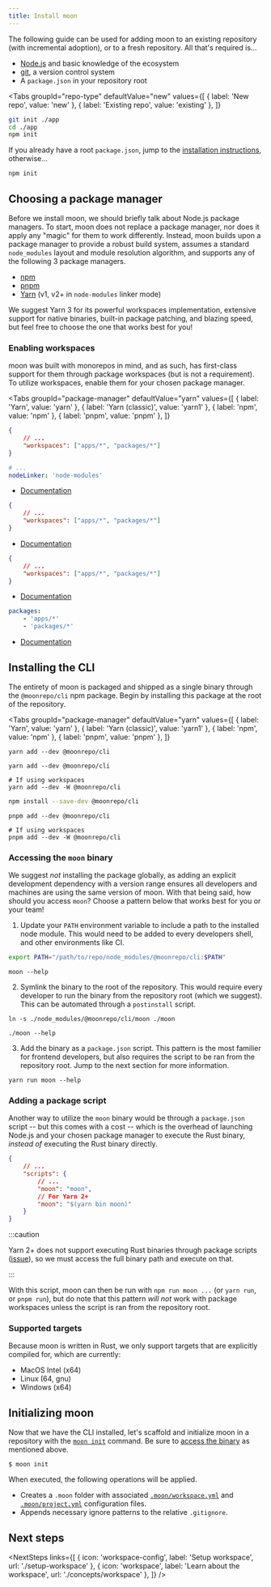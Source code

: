 ```yaml
---
title: Install moon
---
```



<HeaderLabel text="5 min" />

The following guide can be used for adding moon to an existing repository (with incremental
adoption), or to a fresh repository. All that's required is...

- [Node.js](https://nodejs.org/en/) and basic knowledge of the ecosystem
- [git](https://git-scm.com/), a version control system
- A `package.json` in your repository root

<Tabs
  groupId="repo-type"
  defaultValue="new"
  values={[
    { label: 'New repo', value: 'new' },
    { label: 'Existing repo', value: 'existing' },
  ]}
>
<TabItem value="new">

```bash
git init ./app
cd ./app
npm init
```

</TabItem>
<TabItem value="existing">

If you already have a root `package.json`, jump to the
[installation instructions](#installing-the-cli), otherwise...

```bash
npm init
```

</TabItem>
</Tabs>

## Choosing a package manager

Before we install moon, we should briefly talk about Node.js package managers. To start, moon does
not replace a package manager, nor does it apply any "magic" for them to work differently. Instead,
moon builds upon a package manager to provide a robust build system, assumes a standard
`node_modules` layout and module resolution algorithm, and supports any of the following 3 package
managers.

- [npm](https://docs.npmjs.com/)
- [pnpm](https://pnpm.io/)
- [Yarn](https://yarnpkg.com/) (v1, v2+ in `node-modules` linker mode)

We suggest Yarn 3 for its powerful workspaces implementation, extensive support for native binaries,
built-in package patching, and blazing speed, but feel free to choose the one that works best for
you!

### Enabling workspaces

moon was built with monorepos in mind, and as such, has first-class support for them through package
workspaces (but is not a requirement). To utilize workspaces, enable them for your chosen package
manager.

<Tabs
  groupId="package-manager"
  defaultValue="yarn"
  values={[
    { label: 'Yarn', value: 'yarn' },
    { label: 'Yarn (classic)', value: 'yarn1' },
    { label: 'npm', value: 'npm' },
    { label: 'pnpm', value: 'pnpm' },
  ]}
>
<TabItem value="yarn">

```json title="package.json"
{
	// ...
	"workspaces": ["apps/*", "packages/*"]
}
```

```yaml title=".yarnrc.yml"
# ...
nodeLinker: 'node-modules'
```

- [Documentation](https://yarnpkg.com/features/workspaces)

</TabItem>
<TabItem value="yarn1">

```json title="package.json"
{
	// ...
	"workspaces": ["apps/*", "packages/*"]
}
```

- [Documentation](https://classic.yarnpkg.com/en/docs/workspaces)

</TabItem>
<TabItem value="npm">

```json title="package.json"
{
	// ...
	"workspaces": ["apps/*", "packages/*"]
}
```

- [Documentation](https://docs.npmjs.com/cli/v8/using-npm/workspaces)

</TabItem>
<TabItem value="pnpm">

```yaml title="pnpm-workspace.yaml"
packages:
	- 'apps/*'
	- 'packages/*'
```

- [Documentation](https://pnpm.io/workspaces)

</TabItem>
</Tabs>

## Installing the CLI

The entirety of moon is packaged and shipped as a single binary through the `@moonrepo/cli` npm
package. Begin by installing this package at the root of the repository.

<Tabs
  groupId="package-manager"
  defaultValue="yarn"
  values={[
    { label: 'Yarn', value: 'yarn' },
    { label: 'Yarn (classic)', value: 'yarn1' },
    { label: 'npm', value: 'npm' },
    { label: 'pnpm', value: 'pnpm' },
  ]}
>
<TabItem value="yarn">

```shell
yarn add --dev @moonrepo/cli
```

</TabItem>
<TabItem value="yarn1">

```shell
yarn add --dev @moonrepo/cli

# If using workspaces
yarn add --dev -W @moonrepo/cli
```

</TabItem>
<TabItem value="npm">

```bash
npm install --save-dev @moonrepo/cli
```

</TabItem>
<TabItem value="pnpm">

```shell
pnpm add --dev @moonrepo/cli

# If using workspaces
pnpm add --dev -W @moonrepo/cli
```

</TabItem>
</Tabs>

### Accessing the `moon` binary

We suggest _not_ installing the package globally, as adding an explicit development dependency with
a version range ensures all developers and machines are using the same version of moon. With that
being said, how should you access `moon`? Choose a pattern below that works best for you or your
team!

1. Update your `PATH` environment variable to include a path to the installed node module. This
   would need to be added to every developers shell, and other environments like CI.

```bash title="~/.zshrc"
export PATH="/path/to/repo/node_modules/@moonrepo/cli:$PATH"
```

```shell
moon --help
```

2. Symlink the binary to the root of the repository. This would require every developer to run the
   binary from the repository root (which we suggest). This can be automated through a `postinstall`
   script.

```shell
ln -s ./node_modules/@moonrepo/cli/moon ./moon
```

```shell
./moon --help
```

3. Add the binary as a `package.json` script. This pattern is the most familier for frontend
   developers, but also requires the script to be ran from the repository root. Jump to the next
   section for more information.

```shell
yarn run moon --help
```

### Adding a package script

Another way to utilize the `moon` binary would be through a `package.json` script -- but this comes
with a cost -- which is the overhead of launching Node.js and your chosen package manager to execute
the Rust binary, _instead of_ executing the Rust binary directly.

```json title="package.json"
{
	// ...
	"scripts": {
		// ...
		"moon": "moon",
		// For Yarn 2+
		"moon": "$(yarn bin moon)"
	}
}
```

:::caution

Yarn 2+ does not support executing Rust binaries through package scripts
([issue](https://github.com/yarnpkg/berry/issues/882)), so we must access the full binary path and
execute on that.

:::

With this script, moon can then be run with `npm run moon ...` (or `yarn run`, or `pnpm run`), but
do note that this pattern _will not_ work with package workspaces unless the script is ran from the
repository root.

### Supported targets

Because moon is written in Rust, we only support targets that are explicitly compiled for, which are
currently:

- MacOS Intel (x64)
- Linux (64, gnu)
- Windows (x64)

## Initializing moon

Now that we have the CLI installed, let's scaffold and initialize moon in a repository with the
[`moon init`](./commands/init) command. Be sure to [access the binary](#accessing-the-moon-binary)
as mentioned above.

```shell
$ moon init
```

When executed, the following operations will be applied.

- Creates a `.moon` folder with associated [`.moon/workspace.yml`](./config/workspace) and
  [`.moon/project.yml`](./config/global-project) configuration files.
- Appends necessary ignore patterns to the relative `.gitignore`.

## Next steps

<NextSteps
	links={[
		{ icon: 'workspace-config', label: 'Setup workspace', url: './setup-workspace' },
		{ icon: 'workspace', label: 'Learn about the workspace', url: './concepts/workspace' },
	]}
/>
